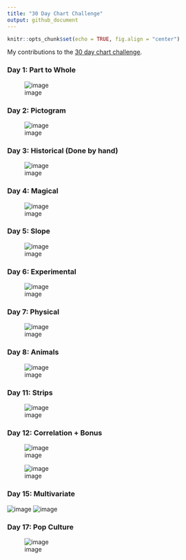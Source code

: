 ```yaml
---
title: "30 Day Chart Challenge"
output: github_document
---
```


```r
knitr::opts_chunk$set(echo = TRUE, fig.align = "center")
```

My contributions to the [30 day chart challenge](https://github.com/Z3tt/30DayChartChallenge_2021).  

### Day 1: Part to Whole    
![image](day01 - part to whole/day01_part_to_whole.png)  

### Day 2: Pictogram   
![image](day02 - pictogram/day02_pictogram.png)

### Day 3: Historical (Done by hand)   
![image](day03 - historical/day03_historical.jpg)

### Day 4: Magical    
![image](day04 - magical/day04_magical.png)  

### Day 5: Slope   
![image](day05 - slope/day05_slope.png)  

### Day 6: Experimental   
![image](day06 - experimental/day06_experiemental.jpg)  

### Day 7: Physical   
![image](day07 - physical/day07_physical.png)  



### Day 8: Animals   
![image](day08 - animal/day08_animal.png)  


### Day 11: Strips   
![image](day11 - strips/day11_strips.png) 

### Day 12: Correlation + Bonus   
![image](day12 - correlation/day12_correlation.png) 

![image](day12 - correlation/imtired.png) 

### Day 15: Multivariate   
![image](day15 - multivariate/day15_multivariate.png) 
![image](day15 - multivariate/day15_multivariate_legend.png)

### Day 17: Pop Culture   
![image](day17 - pop culture/day17_popculture.png) 






